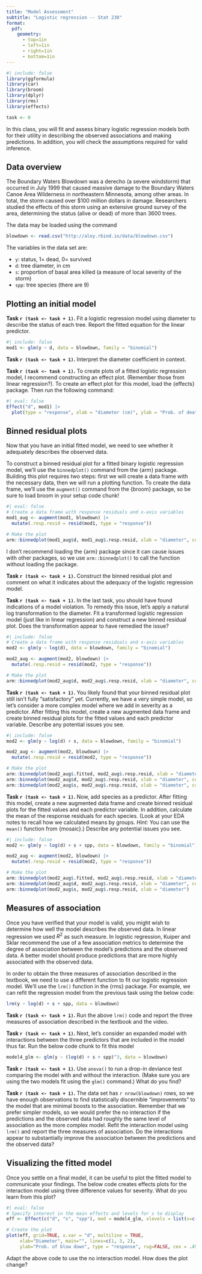 ```yaml
---
title: "Model Assessment"
subtitle: "Logistic regression -- Stat 230"
format:
  pdf:
    geometry:
      - top=1in
      - left=1in
      - right=1in
      - bottom=1in
---
```


```r
#| include: false
library(ggformula)
library(car)
library(broom)
library(dplyr)
library(rms)
library(effects)

task <- 0
```

In this class, you will fit and assess binary logistic regression models both for their utility in
describing the observed associations and making predictions. In addition, you will check the assumptions
required for valid inference.


## Data overview

The Boundary Waters Blowdown was a derecho (a severe windstorm) that occurred in July 1999 that caused massive damage to the Boundary Waters Canoe Area Wilderness in northeastern Minnesota, among other areas. In total, the storm caused over \$100 million dollars in damage. Researchers studied the effects of this storm using an extensive ground survey of the area, determining the status (alive or dead) of more than 3600 trees.

The data may be loaded using the command

```r
blowdown <- read.csv("http://aloy.rbind.io/data/blowdown.csv")
```

The variables in the data set are:

- `y`: status, $1 =$ dead, $0 =$ survived
- `d`: tree diameter, in cm
- `s`: proportion of basal area killed (a measure of local severity of the storm)
- `spp`: tree species (there are 9)

## Plotting an initial model

**Task `r (task <- task + 1)`.** Fit a logistic regression model using diameter to describe the status of each tree. Report the fitted equation for the linear predictor.

```r
#| include: false
mod1 <- glm(y ~ d, data = blowdown, family = "binomial")
```


**Task `r (task <- task + 1)`.** Interpret the diameter coefficient in context.

**Task `r (task <- task + 1)`.** To create plots of a fitted logistic regression model, I recommend constructing an effect plot. (Remember those from linear regression?). To create an effect plot for this model, load the {effects} package. Then run the following command:

```r
#| eval: false
Effect("d", mod1) |> 
  plot(type = "response", xlab = "diameter (cm)", ylab = "Prob. of death")
```

## Binned residual plots

Now that you have an initial fitted model, we need to see whether it adequately describes the observed data.

To construct a binned residual plot for a fitted binary logistic regression model, we'll use the `binnedplot()` command from the {arm} package. Building this plot requires two steps: first we will create a data frame with the necessary data, then we will run a plotting function. To create the data frame, we'll use the `augment()` command from the {broom} package, so be sure to load broom in your setup code chunk!

```r
#| eval: false
# Create a data frame with response residuals and x-axis variables
mod1_aug <- augment(mod1, blowdown) |> 
  mutate(.resp.resid = resid(mod1, type = "response"))

# Make the plot
arm::binnedplot(mod1_aug$d, mod1_aug$.resp.resid, xlab = "diameter", col.int = NULL)
```

I don't recommend loading the {arm} package since it can cause issues with other packages, so we use `arm::binnedplot()` to call the function without loading the package.

**Task `r (task <- task + 1)`.** Construct the binned residual plot and comment on what it indicates about the adequacy of the logistic regression model. 


**Task `r (task <- task + 1)`.** In the last task, you should have found indications of a model violation. To remedy this issue, let's apply a natural log transformation to the diameter. Fit a transformed logistic regression model (just like in linear regression) and construct a new binned residual plot. Does the transformation appear to have remedied the issue?

```r
#| include: false
# Create a data frame with response residuals and x-axis variables
mod2 <- glm(y ~ log(d), data = blowdown, family = "binomial")

mod2_aug <- augment(mod2, blowdown) |> 
  mutate(.resp.resid = resid(mod2, type = "response"))

# Make the plot
arm::binnedplot(mod2_aug$d, mod2_aug$.resp.resid, xlab = "diameter", col.int = NULL)
```

**Task `r (task <- task + 1)`.** You likely found that your binned residual plot still isn't fully "satisfactory" yet. Currently, we have a very simple model, so let's consider a more complex model where we add in severity as a predictor. After fitting this model, create a new augmented data frame and create binned residual plots for the fitted values and each predictor variable. Describe any potential issues you see.
```r
#| include: false
mod2 <- glm(y ~ log(d) + s, data = blowdown, family = "binomial")

mod2_aug <- augment(mod2, blowdown) |> 
  mutate(.resp.resid = resid(mod2, type = "response"))

# Make the plot
arm::binnedplot(mod2_aug$.fitted, mod2_aug$.resp.resid, xlab = "diameter", col.int = NULL)
arm::binnedplot(mod2_aug$d, mod2_aug$.resp.resid, xlab = "diameter", col.int = NULL)
arm::binnedplot(mod2_aug$s, mod2_aug$.resp.resid, xlab = "diameter", col.int = NULL)
```

**Task `r (task <- task + 1)`.** Now, add species as a predictor. After fitting this model, create a new augmented data frame and create binned residual plots for the fitted values and each predictor variable. In addition, calculate the mean of the response residuals for each species. (Look at your EDA notes to recall how we calculated means by groups. *Hint:* You can use the `mean()` function from {mosaic}.) Describe any potential issues you see.

```r
#| include: false
mod2 <- glm(y ~ log(d) + s + spp, data = blowdown, family = "binomial")

mod2_aug <- augment(mod2, blowdown) |> 
  mutate(.resp.resid = resid(mod2, type = "response"))

# Make the plot
arm::binnedplot(mod2_aug$.fitted, mod2_aug$.resp.resid, xlab = "diameter", col.int = NULL)
arm::binnedplot(mod2_aug$d, mod2_aug$.resp.resid, xlab = "diameter", col.int = NULL)
arm::binnedplot(mod2_aug$s, mod2_aug$.resp.resid, xlab = "diameter")
```


## Measures of association

Once you have verified that your model is valid, you might wish to determine how well the model describes the observed data. In linear regression we used $R^2$ as such measure. In logistic regression, Kuiper and Sklar recommend the use of a few association metrics to determine the degree of association between the model's predictions and the observed data. A better model should produce predictions that are more highly associated with the observed data.

In order to obtain the three measures of association described in the textbook, we need to use a different function to fit our logistic regression model. We'll use the `lrm()` function in the {rms} package. For example, we can refit the regression model from the previous task using the below code:

```r
lrm(y ~ log(d) + s + spp, data = blowdown)
```


**Task `r (task <- task + 1)`.** Run the above `lrm()` code and report the three measures of association described in the textbook and the video. 


**Task `r (task <- task + 1)`.** Next, let's consider an expanded model with interactions between the three predictors that are included in the model thus far. Run the below code chunk to fit this model

```r
model4_glm <- glm(y ~ (log(d) + s + spp)^3, data = blowdown)
```

**Task `r (task <- task + 1)`.** Use `anova()` to run a drop-in deviance test comparing the model with and without the interaction. (Make sure you are using the two models fit using the `glm()` command.) What do you find?


**Task `r (task <- task + 1)`.** The data set has `r nrow(blowdown)` rows, so we have enough observations to find statistically discernible "improvements" to the model that are minimal boosts to the association. Remember that we prefer simpler models, so we would prefer the no interaction if the predictions and the observed data had roughly the same level of association as the more complex model. Refit the interaction model using `lrm()` and report the three measures of association. Do the interactions appear to substantially improve the association between the predictions and the observed data?


## Visualizing the fitted model

Once you settle on a final model, it can be useful to plot the fitted model to communicate your findings. The below code creates effects plots for the interaction model using three difference values for severity. What do you learn from this plot?

```r
#| eval: false
# Specify interest in the main effects and levels for s to display
eff <- Effect(c("d", "s", "spp"), mod = model4_glm, xlevels = list(s=c(.2, .35, .55 )))

# Create the plot
plot(eff, grid=TRUE, x.var = "d", multiline = TRUE,
     xlab="Diameter", main="", lines=c(1, 3, 2),
     ylab="Prob. of blow down", type = "response", rug=FALSE, cex = .45)
```

Adapt the above code to use the no interaction model. How does the plot change?
